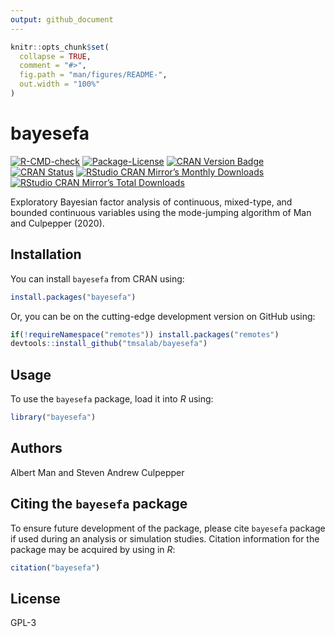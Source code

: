 ```yaml
---
output: github_document
---
```


<!-- README.md is generated from README.Rmd. Please edit that file -->

```r
knitr::opts_chunk$set(
  collapse = TRUE,
  comment = "#>",
  fig.path = "man/figures/README-",
  out.width = "100%"
)
```

# bayesefa

<!-- badges: start -->
[![R-CMD-check](https://github.com/tmsalab/bayesefa/workflows/R-CMD-check/badge.svg)](https://github.com/tmsalab/bayesefa/actions)
[![Package-License](http://img.shields.io/badge/license-GPL%20(%3E=2)-brightgreen.svg?style=flat)](http://www.gnu.org/licenses/gpl-2.0.html)
[![CRAN Version Badge](http://www.r-pkg.org/badges/version/bayesefa)](https://cran.r-project.org/package=bayesefa)
[![CRAN Status](https://cranchecks.info/badges/worst/bayesefa)](https://cran.r-project.org/web/checks/check_results_bayesefa.html)
[![RStudio CRAN Mirror's Monthly Downloads](http://cranlogs.r-pkg.org/badges/bayesefa?color=brightgreen)](http://www.r-pkg.org/pkg/bayesefa)
[![RStudio CRAN Mirror's Total Downloads](http://cranlogs.r-pkg.org/badges/grand-total/bayesefa?color=brightgreen)](http://www.r-pkg.org/pkg/bayesefa)
<!-- badges: end -->

Exploratory Bayesian factor analysis of continuous, mixed-type, and bounded continuous variables using the mode-jumping algorithm of Man and Culpepper (2020).

## Installation

You can install `bayesefa` from CRAN using:

```r
install.packages("bayesefa")
```

Or, you can be on the cutting-edge development version on GitHub using:

```r
if(!requireNamespace("remotes")) install.packages("remotes")
devtools::install_github("tmsalab/bayesefa")
```

## Usage

To use the `bayesefa` package, load it into _R_ using:

```r
library("bayesefa")
```

## Authors

Albert Man and Steven Andrew Culpepper

## Citing the `bayesefa` package

To ensure future development of the package, please cite `bayesefa`
package if used during an analysis or simulation studies. Citation information
for the package may be acquired by using in *R*:

```r
citation("bayesefa")
```

## License

GPL-3

